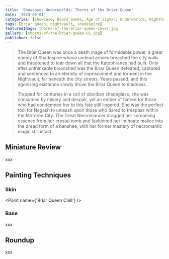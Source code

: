 ```yaml
---
title: 'Showcase: Underworlds: Thorns of the Briar Queen'
date: '2024-06-01'
categories: [Showcase, Board Games, Age of Sigmar, Underworlds, Nighthaunt]
tags: [briar queen, nightvault, shadespire]
featuredImage: thorns-of-the-briar-queen-cover.jpg
gallery: [thorns-of-the-briar-queen-01.jpg]
published: false
---
```



> The Briar Queen was once a death mage of formidable power, a great enemy of Shadespire whose undead armies breached
> the city walls and threatened to tear down all that the Katophranes had built. Only after unthinkable bloodshed was
> the Briar Queen defeated, captured and sentenced to an eternity of imprisonment and torment in the Nightvault, far
> beneath the city streets. Years passed, and this agonising existence slowly drove the Briar Queen to madness.
>
> Trapped for centuries in a cell of obsidian shadeglass, she was consumed by misery and despair, yet an ember of
> hatred for those who had condemned her to this fate still lingered. She was the perfect tool for Nagash to unleash
> upon those who dared to trespass within the Mirrored City. The Great Necromancer dragged her screaming essence from
> her crystal tomb and fashioned her inchoate malice into the dread form of a banshee, with her former mastery of
> necromantic magic still intact.

## Miniature Review

xxx

## Painting Techniques

### Skin

<Paint name={'Briar Queen Chill'} />

### Base

xxx

## Roundup

xxx
